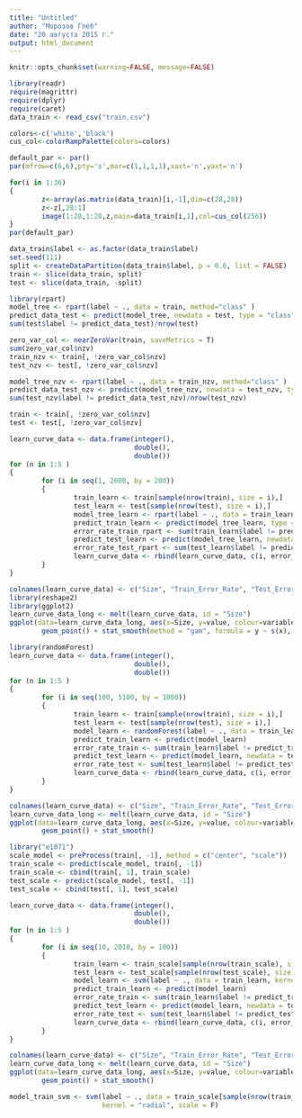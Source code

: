```yaml
---
title: "Untitled"
author: "Морозов Глеб"
date: "20 августа 2015 г."
output: html_document
---
```


```r
knitr::opts_chunk$set(warning=FALSE, message=FALSE)
```

```r
library(readr)
require(magrittr)
require(dplyr)
require(caret)
data_train <- read_csv("train.csv")
```

```r
colors<-c('white','black')
cus_col<-colorRampPalette(colors=colors)

default_par <- par()
par(mfrow=c(6,6),pty='s',mar=c(1,1,1,1),xaxt='n',yaxt='n')

for(i in 1:36)
{
        z<-array(as.matrix(data_train)[i,-1],dim=c(28,28))
        z<-z[,28:1] 
        image(1:28,1:28,z,main=data_train[i,1],col=cus_col(256))
}
par(default_par)
```

```r
data_train$label <- as.factor(data_train$label)
set.seed(111)
split <- createDataPartition(data_train$label, p = 0.6, list = FALSE)
train <- slice(data_train, split)
test <- slice(data_train, -split)
```

```r
library(rpart)
model_tree <- rpart(label ~ ., data = train, method="class" )
predict_data_test <- predict(model_tree, newdata = test, type = "class")
sum(test$label != predict_data_test)/nrow(test)
```


```r
zero_var_col <- nearZeroVar(train, saveMetrics = T)
sum(zero_var_col$nzv)
train_nzv <- train[, !zero_var_col$nzv]
test_nzv <- test[, !zero_var_col$nzv]
```

```r
model_tree_nzv <- rpart(label ~ ., data = train_nzv, method="class" )
predict_data_test_nzv <- predict(model_tree_nzv, newdata = test_nzv, type = "class")
sum(test_nzv$label != predict_data_test_nzv)/nrow(test_nzv)
```

```r
train <- train[, !zero_var_col$nzv]
test <- test[, !zero_var_col$nzv]
```

```r
learn_curve_data <- data.frame(integer(),
                               double(),
                               double())
for (n in 1:5 )
{
        for (i in seq(1, 2000, by = 200))
        {
                train_learn <- train[sample(nrow(train), size = i),]
                test_learn <- test[sample(nrow(test), size = i),]
                model_tree_learn <- rpart(label ~ ., data = train_learn, method="class" )
                predict_train_learn <- predict(model_tree_learn, type = "class")
                error_rate_train_rpart <- sum(train_learn$label != predict_train_learn)/i
                predict_test_learn <- predict(model_tree_learn, newdata = test_learn, type = "class")
                error_rate_test_rpart <- sum(test_learn$label != predict_test_learn)/i
                learn_curve_data <- rbind(learn_curve_data, c(i, error_rate_train_rpart, error_rate_test_rpart))
        }
}

```

```r
colnames(learn_curve_data) <- c("Size", "Train_Error_Rate", "Test_Error_Rate")
library(reshape2)
library(ggplot2)
learn_curve_data_long <- melt(learn_curve_data, id = "Size")
ggplot(data=learn_curve_data_long, aes(x=Size, y=value, colour=variable)) + 
        geom_point() + stat_smooth(method = "gam", formula = y ~ s(x), size = 1)
```

```r
library(randomForest)
learn_curve_data <- data.frame(integer(),
                               double(),
                               double())
for (n in 1:5 )
{
        for (i in seq(100, 5100, by = 1000))
        {
                train_learn <- train[sample(nrow(train), size = i),]
                test_learn <- test[sample(nrow(test), size = i),]
                model_learn <- randomForest(label ~ ., data = train_learn)
                predict_train_learn <- predict(model_learn)
                error_rate_train <- sum(train_learn$label != predict_train_learn)/i
                predict_test_learn <- predict(model_learn, newdata = test_learn)
                error_rate_test <- sum(test_learn$label != predict_test_learn)/i
                learn_curve_data <- rbind(learn_curve_data, c(i, error_rate_train, error_rate_test))
        }
}
```

```r
colnames(learn_curve_data) <- c("Size", "Train_Error_Rate", "Test_Error_Rate")
learn_curve_data_long <- melt(learn_curve_data, id = "Size")
ggplot(data=learn_curve_data_long, aes(x=Size, y=value, colour=variable)) + 
        geom_point() + stat_smooth()
```

```r
library("e1071")
scale_model <- preProcess(train[, -1], method = c("center", "scale"))
train_scale <- predict(scale_model, train[, -1])
train_scale <- cbind(train[, 1], train_scale)
test_scale <- predict(scale_model, test[, -1])
test_scale <- cbind(test[, 1], test_scale)
```

```r
learn_curve_data <- data.frame(integer(),
                               double(),
                               double())
for (n in 1:5 )
{
        for (i in seq(10, 2010, by = 100))
        {
                train_learn <- train_scale[sample(nrow(train_scale), size = i),]
                test_learn <- test_scale[sample(nrow(test_scale), size = i),]
                model_learn <- svm(label ~ ., data = train_learn, kernel = "radial", scale = F)
                predict_train_learn <- predict(model_learn)
                error_rate_train <- sum(train_learn$label != predict_train_learn)/i
                predict_test_learn <- predict(model_learn, newdata = test_learn)
                error_rate_test <- sum(test_learn$label != predict_test_learn)/i
                learn_curve_data <- rbind(learn_curve_data, c(i, error_rate_train, error_rate_test))
        }
}
```

```r
colnames(learn_curve_data) <- c("Size", "Train_Error_Rate", "Test_Error_Rate")
learn_curve_data_long <- melt(learn_curve_data, id = "Size")
ggplot(data=learn_curve_data_long, aes(x=Size, y=value, colour=variable)) + 
        geom_point() + stat_smooth()
```

```r
model_train_svm <- svm(label ~ ., data = train_scale[sample(nrow(train_scale), size = 10000),],
                       kernel = "radial", scale = F)
```






